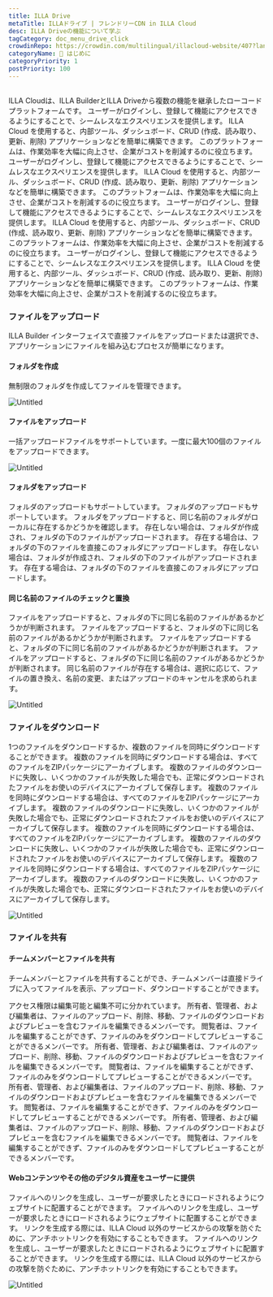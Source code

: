 ```yaml
---
title: ILLA Drive
metaTitle: ILLAドライブ | フレンドリーCDN in ILLA Cloud
desc: ILLA Driveの機能について学ぶ
tagCategory: doc_menu_drive_click
crowdinRepo: https://crowdin.com/multilingual/illacloud-website/407?languages=ja&filter=basic&value=0
categoryName: 👋 はじめに
categoryPriority: 1
postPriority: 100
---
```


## <h2 hidden>ILLAドライブとは</h2>

ILLA Cloudは、ILLA BuilderとILLA Driveから複数の機能を継承したローコードプラットフォームです。 ユーザーがログインし、登録して機能にアクセスできるようにすることで、シームレスなエクスペリエンスを提供します。 ILLA Cloud を使用すると、内部ツール、ダッシュボード、CRUD (作成、読み取り、更新、削除) アプリケーションなどを簡単に構築できます。 このプラットフォームは、作業効率を大幅に向上させ、企業がコストを削減するのに役立ちます。 ユーザーがログインし、登録して機能にアクセスできるようにすることで、シームレスなエクスペリエンスを提供します。 ILLA Cloud を使用すると、内部ツール、ダッシュボード、CRUD (作成、読み取り、更新、削除) アプリケーションなどを簡単に構築できます。 このプラットフォームは、作業効率を大幅に向上させ、企業がコストを削減するのに役立ちます。 ユーザーがログインし、登録して機能にアクセスできるようにすることで、シームレスなエクスペリエンスを提供します。 ILLA Cloud を使用すると、内部ツール、ダッシュボード、CRUD (作成、読み取り、更新、削除) アプリケーションなどを簡単に構築できます。 このプラットフォームは、作業効率を大幅に向上させ、企業がコストを削減するのに役立ちます。 ユーザーがログインし、登録して機能にアクセスできるようにすることで、シームレスなエクスペリエンスを提供します。 ILLA Cloud を使用すると、内部ツール、ダッシュボード、CRUD (作成、読み取り、更新、削除) アプリケーションなどを簡単に構築できます。 このプラットフォームは、作業効率を大幅に向上させ、企業がコストを削減するのに役立ちます。

### ファイルをアップロード

ILLA Builder インターフェイスで直接ファイルをアップロードまたは選択でき、アプリケーションにファイルを組み込むプロセスが簡単になります。

#### フォルダを作成

無制限のフォルダを作成してファイルを管理できます。 

![Untitled](https://cdn.illacloud.com/official-website/img/docs/drive/Untitled.png)

#### ファイルをアップロード

一括アップロードファイルをサポートしています。一度に最大100個のファイルをアップロードできます。

![Untitled](https://cdn.illacloud.com/official-website/img/docs/drive/Untitled%20(1).png)

#### フォルダをアップロード

フォルダのアップロードもサポートしています。 フォルダのアップロードもサポートしています。 フォルダをアップロードすると、同じ名前のフォルダがローカルに存在するかどうかを確認します。 存在しない場合は、フォルダが作成され、フォルダの下のファイルがアップロードされます。 存在する場合は、フォルダの下のファイルを直接このフォルダにアップロードします。 存在しない場合は、フォルダが作成され、フォルダの下のファイルがアップロードされます。 存在する場合は、フォルダの下のファイルを直接このフォルダにアップロードします。

#### 同じ名前のファイルのチェックと置換

ファイルをアップロードすると、フォルダの下に同じ名前のファイルがあるかどうかが判断されます。 ファイルをアップロードすると、フォルダの下に同じ名前のファイルがあるかどうかが判断されます。 ファイルをアップロードすると、フォルダの下に同じ名前のファイルがあるかどうかが判断されます。 ファイルをアップロードすると、フォルダの下に同じ名前のファイルがあるかどうかが判断されます。 同じ名前のファイルが存在する場合は、選択に応じて、ファイルの置き換え、名前の変更、またはアップロードのキャンセルを求められます。 

![Untitled](https://cdn.illacloud.com/official-website/img/docs/drive/Untitled%20(2).png)

### ファイルをダウンロード

1つのファイルをダウンロードするか、複数のファイルを同時にダウンロードすることができます。 複数のファイルを同時にダウンロードする場合は、すべてのファイルをZIPパッケージにアーカイブします。 複数のファイルのダウンロードに失敗し、いくつかのファイルが失敗した場合でも、正常にダウンロードされたファイルをお使いのデバイスにアーカイブして保存します。 複数のファイルを同時にダウンロードする場合は、すべてのファイルをZIPパッケージにアーカイブします。 複数のファイルのダウンロードに失敗し、いくつかのファイルが失敗した場合でも、正常にダウンロードされたファイルをお使いのデバイスにアーカイブして保存します。 複数のファイルを同時にダウンロードする場合は、すべてのファイルをZIPパッケージにアーカイブします。 複数のファイルのダウンロードに失敗し、いくつかのファイルが失敗した場合でも、正常にダウンロードされたファイルをお使いのデバイスにアーカイブして保存します。 複数のファイルを同時にダウンロードする場合は、すべてのファイルをZIPパッケージにアーカイブします。 複数のファイルのダウンロードに失敗し、いくつかのファイルが失敗した場合でも、正常にダウンロードされたファイルをお使いのデバイスにアーカイブして保存します。

![Untitled](https://cdn.illacloud.com/official-website/img/docs/drive/Untitled%20(3).png)

### ファイルを共有

#### チームメンバーとファイルを共有

チームメンバーとファイルを共有することができ、チームメンバーは直接ドライブに入ってファイルを表示、アップロード、ダウンロードすることができます。 

アクセス権限は編集可能と編集不可に分かれています。 所有者、管理者、および編集者は、ファイルのアップロード、削除、移動、ファイルのダウンロードおよびプレビューを含むファイルを編集できるメンバーです。 
閲覧者は、ファイルを編集することができず、ファイルのみをダウンロードしてプレビューすることができるメンバーです。 所有者、管理者、および編集者は、ファイルのアップロード、削除、移動、ファイルのダウンロードおよびプレビューを含むファイルを編集できるメンバーです。 
閲覧者は、ファイルを編集することができず、ファイルのみをダウンロードしてプレビューすることができるメンバーです。 所有者、管理者、および編集者は、ファイルのアップロード、削除、移動、ファイルのダウンロードおよびプレビューを含むファイルを編集できるメンバーです。 
閲覧者は、ファイルを編集することができず、ファイルのみをダウンロードしてプレビューすることができるメンバーです。 所有者、管理者、および編集者は、ファイルのアップロード、削除、移動、ファイルのダウンロードおよびプレビューを含むファイルを編集できるメンバーです。 
閲覧者は、ファイルを編集することができず、ファイルのみをダウンロードしてプレビューすることができるメンバーです。 

#### Webコンテンツやその他のデジタル資産をユーザーに提供

ファイルへのリンクを生成し、ユーザーが要求したときにロードされるようにウェブサイトに配置することができます。 ファイルへのリンクを生成し、ユーザーが要求したときにロードされるようにウェブサイトに配置することができます。 リンクを生成する際には、ILLA Cloud 以外のサービスからの攻撃を防ぐために、アンチホットリンクを有効にすることもできます。 ファイルへのリンクを生成し、ユーザーが要求したときにロードされるようにウェブサイトに配置することができます。 リンクを生成する際には、ILLA Cloud 以外のサービスからの攻撃を防ぐために、アンチホットリンクを有効にすることもできます。

![Untitled](https://cdn.illacloud.com/official-website/img/docs/drive/Untitled%20(4).png)
